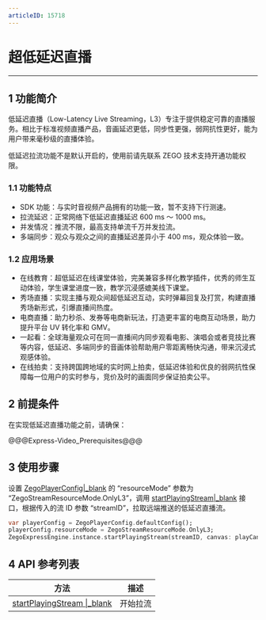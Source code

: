 ```yaml
---
articleID: 15718
---
```

# 超低延迟直播

---

## 1 功能简介

低延迟直播（Low-Latency Live Streaming，L3）专注于提供稳定可靠的直播服务。相比于标准视频直播产品，音画延迟更低，同步性更强，弱网抗性更好，能为用户带来毫秒级的直播体验。

<div class = 'mk-warning'>

低延迟拉流功能不是默认开启的，使用前请先联系 ZEGO 技术支持开通功能权限。
</div>

### 1.1 功能特点

- SDK 功能：与实时音视频产品拥有的功能一致，暂不支持下行测速。
- 拉流延迟：正常网络下低延迟直播延迟 600 ms ～ 1000 ms。
- 并发情况：推流不限，最高支持单流千万并发拉流。
- 多端同步：观众与观众之间的直播延迟差异小于 400 ms，观众体验一致。

### 1.2 应用场景

- 在线教育：超低延迟在线课堂体验，完美兼容多样化教学插件，优秀的师生互动体验，学生课堂进度一致，教学沉浸感媲美线下课堂。
- 秀场直播：实现主播与观众间超低延迟互动，实时弹幕回复及打赏，构建直播秀场新形式，引爆直播间热度。
- 电商直播：助力秒杀、发券等电商新玩法，打造更丰富的电商互动场景，助力提升平台 UV 转化率和 GMV。
- 一起看：全球海量观众可在同一直播间内同步观看电影、演唱会或者竞技比赛等内容，低延迟、多端同步的音画体验帮助用户零距离畅快沟通，带来沉浸式观感体验。
- 在线拍卖：支持跨国跨地域的实时网上拍卖，低延迟体验和优良的弱网抗性保障每一位用户的实时参与，竞价及时的画面同步保证拍卖公平。

## 2 前提条件

在实现低延迟直播功能之前，请确保：

@@@Express-Video_Prerequisites@@@

## 3 使用步骤

设置 [ZegoPlayerConfig\|_blank](/unique-api/express-video-sdk/zh/dart_flutter/zego_express_engine/ZegoPlayerConfig-class.html) 的 “resourceMode” 参数为 “ZegoStreamResourceMode.OnlyL3”，调用 [startPlayingStream\|_blank](/unique-api/express-video-sdk/zh/dart_flutter/zego_express_engine/ZegoExpressEnginePlayer/startPlayingStream.html) 接口，根据传入的流 ID 参数 “streamID”，拉取远端推送的低延迟直播流。

```dart
var playerConfig = ZegoPlayerConfig.defaultConfig();
playerConfig.resourceMode = ZegoStreamResourceMode.OnlyL3;
ZegoExpressEngine.instance.startPlayingStream(streamID, canvas: playCanvas, config: playerConfig);
```

## 4 API 参考列表

| 方法 | 描述 |
|-------|--------|
| [startPlayingStream \|_blank](/unique-api/express-video-sdk/zh/dart_flutter/zego_express_engine/ZegoExpressEnginePlayer/startPlayingStream.html) | 开始拉流 |
